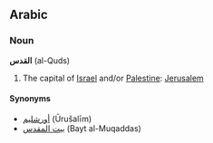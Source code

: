 ==Arabic==
===Noun===
'''القدس''' (al-Quds)

# The capital of [[Israel]] and/or [[Palestine]]: [[Jerusalem]]

====Synonyms====
*[[أورشليم]] (Ūrušalīm)
*[[بيت المقدس]] (Bayt al-Muqaddas)